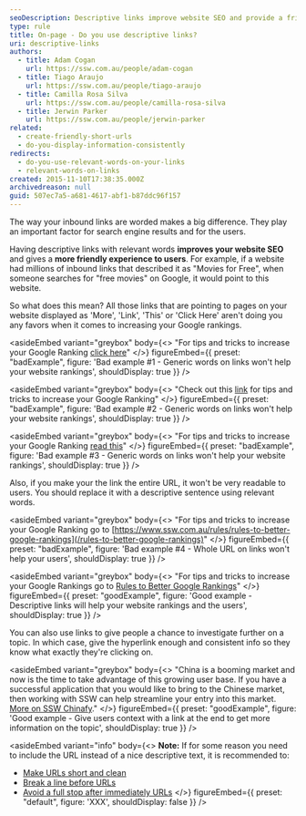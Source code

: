```yaml
---
seoDescription: Descriptive links improve website SEO and provide a friendly experience to users.
type: rule
title: On-page - Do you use descriptive links?
uri: descriptive-links
authors:
  - title: Adam Cogan
    url: https://ssw.com.au/people/adam-cogan
  - title: Tiago Araujo
    url: https://ssw.com.au/people/tiago-araujo
  - title: Camilla Rosa Silva
    url: https://ssw.com.au/people/camilla-rosa-silva
  - title: Jerwin Parker
    url: https://ssw.com.au/people/jerwin-parker
related:
  - create-friendly-short-urls
  - do-you-display-information-consistently
redirects:
  - do-you-use-relevant-words-on-your-links
  - relevant-words-on-links
created: 2015-11-10T17:38:35.000Z
archivedreason: null
guid: 507ec7a5-a681-4617-abf1-b87ddc96f157
---
```


The way your inbound links are worded makes a big difference. They play an important factor for search engine results and for the users.

Having descriptive links with relevant words **improves your website SEO** and gives a **more friendly experience to users**.
For example, if a website had millions of inbound links that described it as "Movies for Free", when someone searches for "free movies" on Google, it would point to this website.

So what does this mean? All those links that are pointing to pages on your website displayed as 'More', 'Link', 'This' or 'Click Here' aren't doing you any favors when it comes to increasing your Google rankings.

<asideEmbed
  variant="greybox"
  body={<>
    "For tips and tricks to increase your Google Ranking [click here](/rules-to-better-google-rankings)"
  </>}
  figureEmbed={{
    preset: "badExample",
    figure: 'Bad example #1 - Generic words on links won\'t help your website rankings',
    shouldDisplay: true
  }}
/>

<asideEmbed
  variant="greybox"
  body={<>
    "Check out this [link](/rules-to-better-google-rankings) for tips and tricks to increase your Google Ranking"
  </>}
  figureEmbed={{
    preset: "badExample",
    figure: 'Bad example #2 - Generic words on links won\'t help your website rankings',
    shouldDisplay: true
  }}
/>

<asideEmbed
  variant="greybox"
  body={<>
    "For tips and tricks to increase your Google Ranking [read this](/rules-to-better-google-rankings)"
  </>}
  figureEmbed={{
    preset: "badExample",
    figure: 'Bad example #3 - Generic words on links won\'t help your website rankings',
    shouldDisplay: true
  }}
/>

Also, if you make your the link the entire URL, it won't be very readable to users. You should replace it with a descriptive sentence using relevant words.

<asideEmbed
  variant="greybox"
  body={<>
    "For tips and tricks to increase your Google Ranking go to [https://www.ssw.com.au/rules/rules-to-better-google-rankings](/rules-to-better-google-rankings)"
  </>}
  figureEmbed={{
    preset: "badExample",
    figure: 'Bad example #4 - Whole URL on links won\'t help your users',
    shouldDisplay: true
  }}
/>

<asideEmbed
  variant="greybox"
  body={<>
    "For tips and tricks to increase your Google Rankings go to [Rules to Better Google Rankings](/rules-to-better-google-rankings)"
  </>}
  figureEmbed={{
    preset: "goodExample",
    figure: 'Good example - Descriptive links will help your website rankings and the users',
    shouldDisplay: true
  }}
/>

You can also use links to give people a chance to investigate further on a topic. In which case, give the hyperlink enough and consistent info so they know what exactly they're clicking on.

<asideEmbed
  variant="greybox"
  body={<>
    "China is a booming market and now is the time to take advantage of this growing user base. If you have a successful application that you would like to bring to the Chinese market, then working with SSW can help streamline your entry into this market. [More on SSW Chinafy](https://www.ssw.com.au/consulting/chinafy-app)."
  </>}
  figureEmbed={{
    preset: "goodExample",
    figure: 'Good example - Give users context with a link at the end to get more information on the topic',
    shouldDisplay: true
  }}
/>

<asideEmbed
  variant="info"
  body={<>
    **Note:** If for some reason you need to include the URL instead of a nice descriptive text, it is recommended to:

* [Make URLs short and clean](/create-friendly-short-urls)
* [Break a line before URLs](/format-new-lines/#urls)
* [Avoid a full stop after immediately URLs](/avoid-full-stops)
  </>}
  figureEmbed={{
    preset: "default",
    figure: 'XXX',
    shouldDisplay: false
  }}
/>